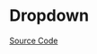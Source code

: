 
<Meta title="Navigation/Dropdown/Doc" />

# Dropdown

<Description of={Dropdown} />

[Source Code](https://github.com/Mezzanine-UI/mezzanine/blob/main/packages/react/src/Dropdown/Dropdown.tsx)

<ArgsTable of={Dropdown} />
